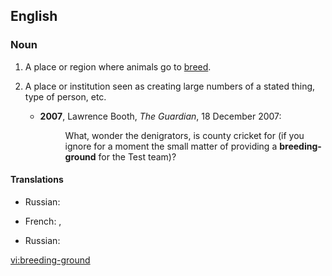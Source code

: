 ==English==
===Noun===
{{en-noun|sg=[[breeding]]-[[ground]]}}

# A place or region where animals go to [[breed]].
# {{figuratively}} A place or institution seen as creating large numbers of a stated thing, type of person, etc.
#*'''2007''', Lawrence Booth, ''The Guardian'', 18 December 2007:
#*:What, wonder the denigrators, is county cricket for (if you ignore for a moment the small matter of providing a '''breeding-ground''' for the Test team)?

====Translations====
{{trans-top|place where animals breed}}
* Russian: {{t|ru|питомник|m}}
{{trans-mid}}
{{trans-bottom}}

{{trans-top|figuratively}}
* French: {{t+|fr|vivier|m}}, {{t+|fr|pépinière|f}}
{{trans-mid}}
* Russian: {{t|ru|питомник|m}}
{{trans-bottom}}

[[vi:breeding-ground]]